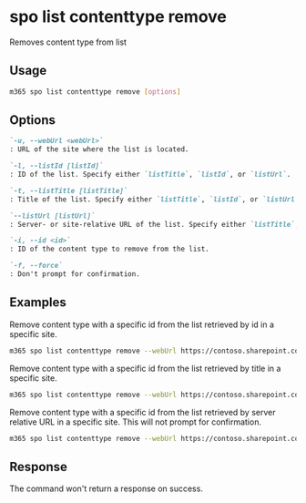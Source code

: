 
# spo list contenttype remove

Removes content type from list

## Usage

```sh
m365 spo list contenttype remove [options]
```

## Options

```md definition-list
`-u, --webUrl <webUrl>`
: URL of the site where the list is located.

`-l, --listId [listId]`
: ID of the list. Specify either `listTitle`, `listId`, or `listUrl`.

`-t, --listTitle [listTitle]`
: Title of the list. Specify either `listTitle`, `listId`, or `listUrl`.

`--listUrl [listUrl]`
: Server- or site-relative URL of the list. Specify either `listTitle`, `listId`, or `listUrl`.

`-i, --id <id>`
: ID of the content type to remove from the list.

`-f, --force`
: Don't prompt for confirmation.
```

<Global />

## Examples

Remove content type with a specific id from the list retrieved by id in a specific site.

```sh
m365 spo list contenttype remove --webUrl https://contoso.sharepoint.com/sites/project-x --listId 0cd891ef-afce-4e55-b836-fce03286cccf --id 0x010109010053EE7AEB1FC54A41B4D9F66ADBDC312A
```

Remove content type with a specific id from the list retrieved by title in a specific site.

```sh
m365 spo list contenttype remove --webUrl https://contoso.sharepoint.com/sites/project-x --listTitle Documents --id 0x010109010053EE7AEB1FC54A41B4D9F66ADBDC312A
```

Remove content type with a specific id from the list retrieved by server relative URL in a specific site. This will not prompt for confirmation.

```sh
m365 spo list contenttype remove --webUrl https://contoso.sharepoint.com/sites/project-x --listUrl 'sites/project-x/Documents' --id 0x010109010053EE7AEB1FC54A41B4D9F66ADBDC312A --force
```

## Response

The command won't return a response on success.

